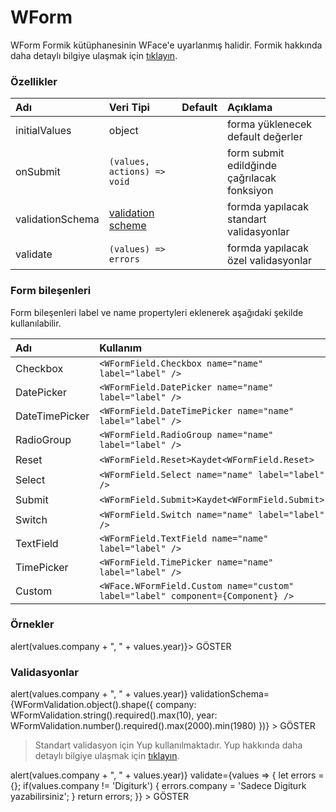 
# WForm

WForm Formik kütüphanesinin WFace'e uyarlanmış halidir. 
Formik hakkında daha detaylı bilgiye ulaşmak için [tıklayın](https://jaredpalmer.com/formik).

### Özellikler

| Adı                 | Veri Tipi                                                     | Default | Açıklama                                        |
|:--------------------|:--------------------------------------------------------------|:--------|:------------------------------------------------|
| initialValues       | object                                                        |         | forma yüklenecek default değerler               |
| onSubmit            | `(values, actions) => void`                                   |         | form submit edildğinde çağrılacak fonksiyon     |
| validationSchema    | [validation scheme](https://github.com/jquense/yup)           |         | formda yapılacak standart validasyonlar         |
| validate            | `(values) => errors`                                          |         | formda yapılacak özel validasyonlar             |

### Form bileşenleri

Form bileşenleri label ve name propertyleri eklenerek aşağıdaki şekilde kullanılabilir. 

| Adı             | Kullanım                                                                        |
|:----------------|:--------------------------------------------------------------------------------|
| Checkbox        | `<WFormField.Checkbox name="name" label="label" />`                             |
| DatePicker      | `<WFormField.DatePicker name="name" label="label" />`                           |
| DateTimePicker  | `<WFormField.DateTimePicker name="name" label="label" />`                       |
| RadioGroup      | `<WFormField.RadioGroup name="name" label="label" />`                           |
| Reset           | `<WFormField.Reset>Kaydet<WFormField.Reset>`                                    |
| Select          | `<WFormField.Select name="name" label="label" />`                               |
| Submit          | `<WFormField.Submit>Kaydet<WFormField.Submit>`                                  |
| Switch          | `<WFormField.Switch name="name" label="label" />`                               |
| TextField       | `<WFormField.TextField name="name" label="label" />`                            |
| TimePicker      | `<WFormField.TimePicker name="name" label="label" />`                           |
| Custom          | `<WFace.WFormField.Custom name="custom" label="label" component={Component} />` |


### Örnekler

<WPlayground header="Temel Kullanım">
  <WForm initialValues={{company: 'Digiturk', year: 1987}} onSubmit={values => alert(values.company + ", " + values.year)}>
    <WFormField.TextField name="company" label="Şirket"/>
    <WFormField.TextField name="year" label="Yıl"/>
    <WFormField.Submit>GÖSTER</WFormField.Submit>
  </WForm>
</WPlayground><br/>

### Validasyonlar


<WPlayground header="Standart Validasyon">
  <WForm 
    initialValues={{company: 'Digiturk', year: 1987}} 
    onSubmit={values => alert(values.company + ", " + values.year)}
    validationSchema={WFormValidation.object().shape({
      company: WFormValidation.string().required().max(10),
      year: WFormValidation.number().required().max(2000).min(1980)
    })}
  >
    <WFormField.TextField name="company" label="Şirket"/>
    <WFormField.TextField name="year" label="Yıl"/>
    <WFormField.Submit>GÖSTER</WFormField.Submit>
  </WForm>
</WPlayground><br/>

> Standart validasyon için Yup kullanılmaktadır. 
Yup hakkında daha detaylı bilgiye ulaşmak için [tıklayın](https://github.com/jquense/yup).

<WPlayground header="Özel Validasyon">
  <WForm 
    initialValues={{company: 'Digiturk', year: 1987}} 
    onSubmit={values => alert(values.company + ", " + values.year)}
    validate={values => {
      let errors = {}; 
      if(values.company != 'Digiturk') {
        errors.company = 'Sadece Digiturk yazabilirsiniz';
      }
      return errors;
    }}
  >
    <WFormField.TextField name="company" label="Şirket"/>
    <WFormField.TextField name="year" label="Yıl"/>
    <WFormField.Submit>GÖSTER</WFormField.Submit>
  </WForm>
</WPlayground><br/>